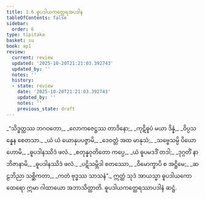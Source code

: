 ```yaml
---
title: 3.6 ဓူပဒါယကတ္ထေရအပဒါန
tableOfContents: false
sidebar:
  order: 6
type: tipitaka
basket: su
book: ap1
review:
  current: review
  updated: '2025-10-20T21:21:03.392743'
  updated_by: ''
  notes: ''
  history:
  - state: review
    date: '2025-10-20T21:21:03.392743'
    updated_by: ''
    notes: ''
    previous_state: draft
---
```



<DynamicBreadcrumb />


<ReviewStatus review={frontmatter.review} showDetails={true} />

<HypothesisAnnotation frontmatter={frontmatter} />

<Division number="161" book="ap1" e="ch" v="20" p="87">

<Paragraph number="1030" type="verses" book="ap1">
_“သိဒ္ဓတ္ထဿ ဘဂဝတော,_  
_လောကဇေဋ္ဌဿ တာဒိနော;_  
_ကုဋိဓူပံ မယာ ဒိန္နံ,_  
_ဝိပ္ပသန္နေန စေတသာ._  

</Paragraph>

</Division>
<Division number="162" book="ap1" e="ch" v="20" p="87">

<Paragraph number="1031" type="verses" book="ap1">
_ယံ ယံ ယောနုပပဇ္ဇာမိ,_  
_ဒေဝတ္တံ အထ မာနုသံ;_  
_သဗ္ဗေသမ္ပိ ပိယော ဟောမိ,_  
_ဓူပဒါနဿိဒံ ဖလံ._  

</Paragraph>

</Division>
<Division number="163" book="ap1" e="ch" v="20" p="87">

<Paragraph number="1032" type="verses" book="ap1">
_စတုန္နဝုတိတော ကပ္ပေ,_  
_ယံ ဓူပမဒဒိံ တဒါ;_  
_ဒုဂ္ဂတိံ နာဘိဇာနာမိ,_  
_ဓူပဒါနဿိဒံ ဖလံ._  

</Paragraph>

</Division>
<Division number="164" book="ap1" e="ch" v="20" p="87">

<Paragraph number="1033" type="verses" book="ap1">
_ပဋိသမ္ဘိဒါ စတဿော,_  
_ဝိမောက္ခာပိ စ အဋ္ဌိမေ;_  
_ဆဠဘိညာ သစ္ဆိကတာ,_  
_ကတံ ဗုဒ္ဓဿ သာသနံ”._  

</Paragraph>

<Paragraph number="1034" book="ap1">
ဣတ္ထံ သုဒံ အာယသ္မာ ဓူပဒါယကော ထေရော ဣမာ ဂါထာယော အဘာသိတ္ထာတိ.

</Paragraph>
</Division>

<Paragraph number="1035" type="center" book="ap1">
ဓူပဒါယကတ္ထေရဿာပဒါနံ ဆဋ္ဌံ.
</Paragraph>